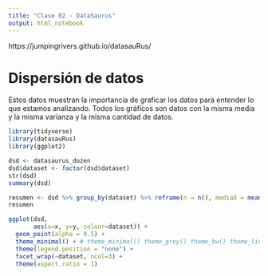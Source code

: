 ```yaml
---
title: "Clase 02 - DataSaurus"
output: html_notebook
---
```

https://jumpingrivers.github.io/datasauRus/

# Dispersión de datos

Estos datos muestran la importancia de graficar los datos para entender lo que estamos analizando. Todos los gráficos son datos con la misma media y la misma varianza y la misma cantidad de datos.

```r
library(tidyverse)
library(datasauRus)
library(ggplot2)
```

```r
dsd <- datasaurus_dozen
dsd$dataset <- factor(dsd$dataset)
str(dsd)
summary(dsd)
```


```r
resumen <- dsd %>% group_by(dataset) %>% reframe(n = n(), mediaX = mean(x), medianaX = median(x), sdX = sd(x), mediaY = mean(y), medianaY = median(y), sdY = sd(x))
resumen
```



```r
ggplot(dsd,
       aes(x=x, y=y, colour=dataset)) +
  geom_point(alpha = 0.5) +
  theme_minimal() + # theme_minimal() theme_grey() theme_bw() theme_linedraw() theme_light() theme_dark() theme_minimal() theme_classic() theme_void()
  theme(legend.position = "none") +
  facet_wrap(~dataset, ncol=3) + 
  theme(aspect.ratio = 1)
```


